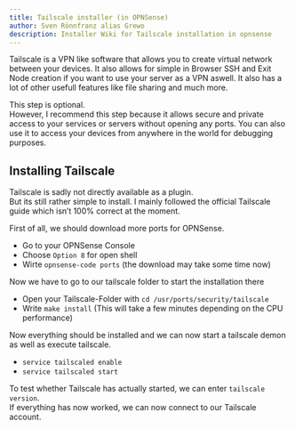 ```yaml
---
title: Tailscale installer (in OPNSense)
author: Sven Rönnfranz alias Grewo
description: Installer Wiki for Tailscale installation in opnsense
---
```



Tailscale is a VPN like software that allows you to create virtual network between your devices.
It also allows for simple in Browser SSH and Exit Node creation if you want to use your server as a VPN aswell.
It also has a lot of other usefull features like file sharing and much more.

<Aside type="note">
This step is optional.<br/>
However, I recommend this step because it allows secure and private access to your services or servers without opening any ports.
You can also use it to access your devices from anywhere in the world for debugging purposes.
</Aside>

## Installing Tailscale
Tailscale is sadly not directly available as a plugin.<br/>
But its still rather simple to install. I mainly followed the official Tailscale guide which isn’t 100% correct at the moment.

<LinkCard
    title="Official Tailscale-Guide"
    href="https://tailscale.com/kb/1097/install-opnsense"
/>

First of all, we should download more ports for OPNSense.<br/>
* Go to your  OPNSense Console
* Choose `Option 8` for open shell
* Wirte `opnsense-code ports` (the download may take some time now)

Now we have to go to our tailscale folder to start the installation there

* Open your Tailscale-Folder with `cd /usr/ports/security/tailscale`
* Write `make install` (This will take a few minutes depending on the CPU performance)

Now everything should be installed and we can now start a tailscale demon as well as execute tailscale.

* `service tailscaled enable`
* `service tailscaled start`

To test whether Tailscale has actually started, we can enter `tailscale version`.<br/>
If everything has now worked, we can now connect to our Tailscale account.

